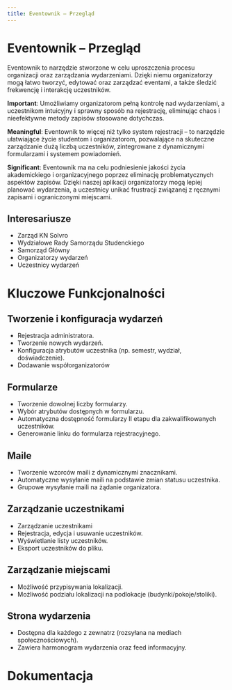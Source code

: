 ```yaml
---
title: Eventownik – Przegląd
---
```



# Eventownik – Przegląd

Eventownik to narzędzie stworzone w celu uproszczenia procesu organizacji oraz zarządzania wydarzeniami. Dzięki niemu organizatorzy mogą łatwo tworzyć, edytować oraz zarządzać eventami, a także śledzić frekwencję i interakcję uczestników.

**Important**: Umożliwiamy organizatorom pełną kontrolę nad wydarzeniami, a uczestnikom intuicyjny i sprawny sposób na rejestrację, eliminując chaos i nieefektywne metody zapisów stosowane dotychczas.

**Meaningful**: Eventownik to więcej niż tylko system rejestracji – to narzędzie ułatwiające życie studentom i organizatorom, pozwalające na skuteczne zarządzanie dużą liczbą uczestników, zintegrowane z dynamicznymi formularzami i systemem powiadomień.

**Significant**: Eventownik ma na celu podniesienie jakości życia akademickiego i organizacyjnego poprzez eliminację problematycznych aspektów zapisów. Dzięki naszej aplikacji organizatorzy mogą lepiej planować wydarzenia, a uczestnicy unikać frustracji związanej z ręcznymi zapisami i ograniczonymi miejscami.

## Interesariusze

- Zarząd KN Solvro
- Wydziałowe Rady Samorządu Studenckiego
- Samorząd Główny
- Organizatorzy wydarzeń
- Uczestnicy wydarzeń

# Kluczowe Funkcjonalności

## Tworzenie i konfiguracja wydarzeń

- Rejestracja administratora.
- Tworzenie nowych wydarzeń.
- Konfiguracja atrybutów uczestnika (np. semestr, wydział, doświadczenie).
- Dodawanie współorganizatorów

## Formularze

- Tworzenie dowolnej liczby formularzy.
- Wybór atrybutów dostępnych w formularzu.
- Automatyczna dostępność formularzy II etapu dla zakwalifikowanych uczestników.
- Generowanie linku do formularza rejestracyjnego.

## Maile

- Tworzenie wzorców maili z dynamicznymi znacznikami.
- Automatyczne wysyłanie maili na podstawie zmian statusu uczestnika.
- Grupowe wysyłanie maili na żądanie organizatora.

## Zarządzanie uczestnikami

- Zarządzanie uczestnikami
- Rejestracja, edycja i usuwanie uczestników.
- Wyświetlanie listy uczestników.
- Eksport uczestników do pliku.

## Zarządzanie miejscami

- Możliwość przypisywania lokalizacji.
- Możliwość podziału lokalizacji na podlokacje (budynki/pokoje/stoliki).

## Strona wydarzenia

- Dostępna dla każdego z zewnatrz (rozsyłana na mediach społecznościowych).
- Zawiera harmonogram wydarzenia oraz feed informacyjny.

# Dokumentacja

<LinkCard title="Strona eventownika" href="https://eventownik.solvro.pl/" />
<LinkCard
  title="web-eventownik-v2"
  href="https://github.com/Solvro/web-eventownik-v2"
/>
<LinkCard
  title="backend-eventownik-v2-legacy"
  href="https://github.com/Solvro/backend-eventownik-v2-legacy"
/>
<LinkCard
  title="backend-eventownik-v3"
  href="https://github.com/Solvro/backend-eventownik-v3"
/>
<LinkCard
  title="Backend api docs"
  href="https://api.eventownik.solvro.pl/docs#tag/v1"
/>
<LinkCard
  title="UI Design - Figma"
  href="https://www.figma.com/design/GXw4bWN4Wf662GFA8GW7mM/Eventownik-2.0"
/>
<LinkCard
  title="Portfolio Solvro"
  href="https://solvro.pwr.edu.pl/pl/portfolio/eventownik/"
/>
<LinkCard
  title="Katalogu projektu na dysku"
  href="https://drive.google.com/drive/u/1/folders/17xhCBIo-aiDsRCU4u4wdyF-xSv6_AlQG"
/>
